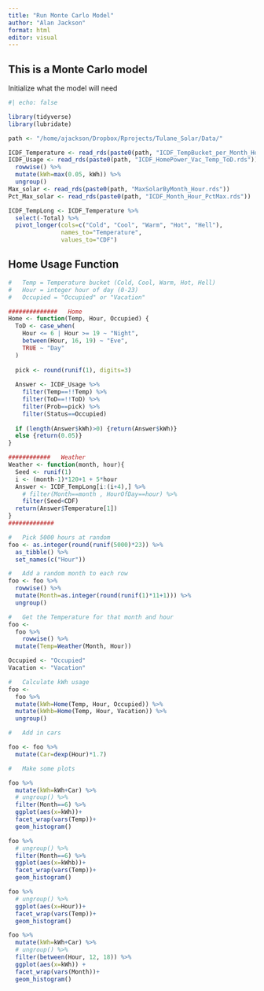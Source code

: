 ```yaml
---
title: "Run Monte Carlo Model"
author: "Alan Jackson"
format: html
editor: visual
---
```


## This is a Monte Carlo model

Initialize what the model will need

```r
#| echo: false

library(tidyverse)
library(lubridate)

path <- "/home/ajackson/Dropbox/Rprojects/Tulane_Solar/Data/"

ICDF_Temperature <- read_rds(paste0(path, "ICDF_TempBucket_per_Month_Hour.rds"))
ICDF_Usage <- read_rds(paste0(path, "ICDF_HomePower_Vac_Temp_ToD.rds")) %>% 
  rowwise() %>% 
  mutate(kWh=max(0.05, kWh)) %>% 
  ungroup()
Max_solar <- read_rds(paste0(path, "MaxSolarByMonth_Hour.rds"))
Pct_Max_solar <- read_rds(paste0(path, "ICDF_Month_Hour_PctMax.rds"))

ICDF_TempLong <- ICDF_Temperature %>% 
  select(-Total) %>% 
  pivot_longer(cols=c("Cold", "Cool", "Warm", "Hot", "Hell"), 
               names_to="Temperature", 
               values_to="CDF")

```

## Home Usage Function

```r

#   Temp = Temperature bucket (Cold, Cool, Warm, Hot, Hell)
#   Hour = integer hour of day (0-23)
#   Occupied = "Occupied" or "Vacation" 

##############   Home
Home <- function(Temp, Hour, Occupied) {
  ToD <- case_when(
    Hour <= 6 | Hour >= 19 ~ "Night",
    between(Hour, 16, 19) ~ "Eve",
    TRUE ~ "Day"
  )
  
  pick <- round(runif(1), digits=3)
  
  Answer <- ICDF_Usage %>% 
    filter(Temp==!!Temp) %>% 
    filter(ToD==!!ToD) %>% 
    filter(Prob==pick) %>%  
    filter(Status==Occupied) 
  
  if (length(Answer$kWh)>0) {return(Answer$kWh)}
  else {return(0.05)}
}

############   Weather
Weather <- function(month, hour){
  Seed <- runif(1)
  i <- (month-1)*120+1 + 5*hour 
  Answer <- ICDF_TempLong[i:(i+4),] %>% 
    # filter(Month==month , HourOfDay==hour) %>%  
    filter(Seed<CDF)
  return(Answer$Temperature[1]) 
}
#############

#   Pick 5000 hours at random
foo <- as.integer(round(runif(5000)*23)) %>% 
  as_tibble() %>% 
  set_names(c("Hour")) 

#   Add a random month to each row
foo <- foo %>% 
  rowwise() %>% 
  mutate(Month=as.integer(round(runif(1)*11+1))) %>% 
  ungroup()

#   Get the Temperature for that month and hour
foo <- 
  foo %>% 
    rowwise() %>% 
  mutate(Temp=Weather(Month, Hour))

Occupied <- "Occupied"
Vacation <- "Vacation"

#   Calculate kWh usage
foo <-
  foo %>% 
  mutate(kWh=Home(Temp, Hour, Occupied)) %>% 
  mutate(kWhb=Home(Temp, Hour, Vacation)) %>% 
  ungroup()

#   Add in cars

foo <- foo %>% 
  mutate(Car=dexp(Hour)*1.7)

#   Make some plots

foo %>% 
  mutate(kWh=kWh+Car) %>% 
  # ungroup() %>% 
  filter(Month==6) %>% 
  ggplot(aes(x=kWh))+
  facet_wrap(vars(Temp))+
  geom_histogram()

foo %>% 
  # ungroup() %>% 
  filter(Month==6) %>% 
  ggplot(aes(x=kWhb))+
  facet_wrap(vars(Temp))+
  geom_histogram()

foo %>% 
  # ungroup() %>% 
  ggplot(aes(x=Hour))+
  facet_wrap(vars(Temp))+
  geom_histogram()

foo %>% 
  mutate(kWh=kWh+Car) %>% 
  # ungroup() %>% 
  filter(between(Hour, 12, 18)) %>% 
  ggplot(aes(x=kWh)) +
  facet_wrap(vars(Month))+
  geom_histogram()

```
